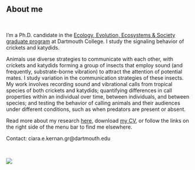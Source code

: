 <br>

## About me
<br>

I'm a Ph.D. candidate in the [Ecology, Evolution, Ecosystems & Society graduate program](https://sites.dartmouth.edu/EEES/) at Dartmouth College. I study the signaling behavior of crickets and katydids. 

Animals use diverse strategies to communicate with each other, with crickets and katydids forming a group of insects that employ sound (and frequently, substrate-borne vibration) to attract the attention of potential mates. I study variation in the communication strategies of these insects. My work involves recording sound and vibrational calls from tropical species of both crickets and katydids; quantifying differences in call properties within an individual over time, between individuals, and between species; and testing the behavior of calling animals and their audiences under different conditions, such as when predators are present or absent.

Read more about my research [here](Research_V2.html), download [my CV](Kernan_CV_Jul2021.pdf), or follow the links on the right side of the menu bar to find me elsewhere. 

Contact: ciara.e.kernan.gr@dartmouth.edu


<br>

<img src = "images/mimetica_baby.png">
